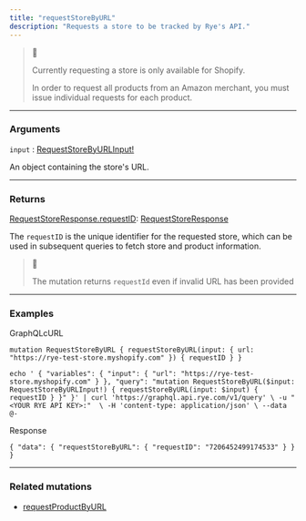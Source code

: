 ```yaml
---
title: "requestStoreByURL"
description: "Requests a store to be tracked by Rye's API."
---
```


> 📘
> 
> Currently requesting a store is only available for Shopify. 
> 
> In order to request all products from an Amazon merchant, you must issue individual requests for each product.

---

### Arguments

`input` : [RequestStoreByURLInput!](https://rye-docs.readme.io/reference/requestproductbyurlinput)

An object containing the store's URL.

---

### Returns

[RequestStoreResponse.requestID](https://rye-docs.readme.io/reference/requeststoreresponse): [RequestStoreResponse](https://rye-docs.readme.io/reference/requeststoreresponse)

The `requestID` is the unique identifier for the requested store, which can be used in subsequent queries to fetch store and product information.

> 📘
> 
> The mutation returns `requestId` even if invalid URL has been provided

---

### Examples

GraphQLcURL

`mutation RequestStoreByURL {
  requestStoreByURL(input: { url: "https://rye-test-store.myshopify.com" }) {
    requestID
  }
}
`

`echo '
{
  "variables": {
    "input": {
      "url": "https://rye-test-store.myshopify.com"
    }
  },
  "query": "mutation RequestStoreByURL($input: RequestStoreByURLInput!) {
      requestStoreByURL(input: $input) {
        requestID
      }
    }"
}' | curl 'https://graphql.api.rye.com/v1/query' \
  -u "<YOUR RYE API KEY>:"  \
  -H 'content-type: application/json' \
  --data @-
`

Response

`{
  "data": {
    "requestStoreByURL": {
      "requestID": "7206452499174533"
    }
  }
}
`

---

### Related mutations

* [requestProductByURL](/reference/requestproductbyurl)